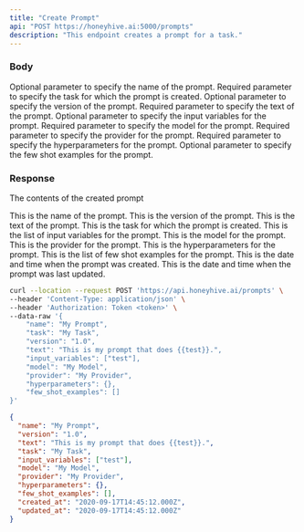 ```yaml
---
title: "Create Prompt"
api: "POST https://honeyhive.ai:5000/prompts"
description: "This endpoint creates a prompt for a task."
---
```


### Body

<ParamField body="name" type="string">
  Optional parameter to specify the name of the prompt.
</ParamField>

<ParamField body="task" type="string">
  Required parameter to specify the task for which the prompt is created.
</ParamField>

<ParamField body="version" type="string">
  Optional parameter to specify the version of the prompt.
</ParamField>

<ParamField body="text" type="string">
  Required parameter to specify the text of the prompt.
</ParamField>

<ParamField body="input_variables" type="array">
  Optional parameter to specify the input variables for the prompt.
</ParamField>

<ParamField body="model" type="string">
  Required parameter to specify the model for the prompt.
</ParamField>

<ParamField body="provider" type="string">
  Required parameter to specify the provider for the prompt.
</ParamField>

<ParamField body="hyperparameters" type="object">
  Required parameter to specify the hyperparameters for the prompt.
</ParamField>

<ParamField body="few_shot_examples" type="array">
  Optional parameter to specify the few shot examples for the prompt.
</ParamField>

### Response

<ResponseField name="data" type="object">

The contents of the created prompt

<Expandable title="Toggle object">

<ResponseField name="name" type="string">
  This is the name of the prompt.
</ResponseField>

<ResponseField name="version" type="string">
  This is the version of the prompt.
</ResponseField>

<ResponseField name="text" type="string">
  This is the text of the prompt.
</ResponseField>

<ResponseField name="task" type="string">
  This is the task for which the prompt is created.
</ResponseField>

<ResponseField name="input_variables" type="array">
  This is the list of input variables for the prompt.
</ResponseField>

<ResponseField name="model" type="string">
  This is the model for the prompt.
</ResponseField>

<ResponseField name="provider" type="string">
  This is the provider for the prompt.
</ResponseField>

<ResponseField name="hyperparameters" type="object">
  This is the hyperparameters for the prompt.
</ResponseField>

<ResponseField name="few_shot_examples" type="array">
  This is the list of few shot examples for the prompt.
</ResponseField>

<ResponseField name="created_at" type="string">
  This is the date and time when the prompt was created.
</ResponseField>

<ResponseField name="updated_at" type="string">
  This is the date and time when the prompt was last updated.
</ResponseField>

</Expandable>

</ResponseField>

<RequestExample>

```bash Example Request
curl --location --request POST 'https://api.honeyhive.ai/prompts' \
--header 'Content-Type: application/json' \
--header 'Authorization: Token <token>' \
--data-raw '{
    "name": "My Prompt",
    "task": "My Task",
    "version": "1.0",
    "text": "This is my prompt that does {{test}}.",
    "input_variables": ["test"],
    "model": "My Model",
    "provider": "My Provider",
    "hyperparameters": {},
    "few_shot_examples": []
}'
```

</RequestExample>

<ResponseExample>

```json Response
{
  "name": "My Prompt",
  "version": "1.0",
  "text": "This is my prompt that does {{test}}.",
  "task": "My Task",
  "input_variables": ["test"],
  "model": "My Model",
  "provider": "My Provider",
  "hyperparameters": {},
  "few_shot_examples": [],
  "created_at": "2020-09-17T14:45:12.000Z",
  "updated_at": "2020-09-17T14:45:12.000Z"
}

```

</ResponseExample>